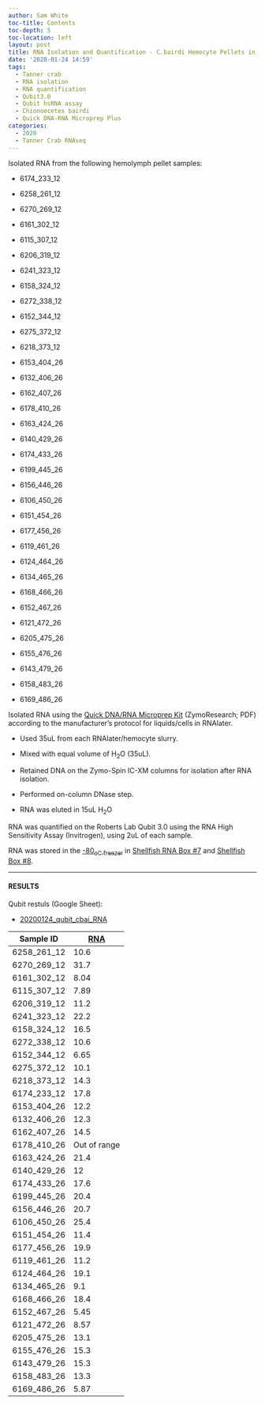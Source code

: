 ```yaml
---
author: Sam White
toc-title: Contents
toc-depth: 5
toc-location: left
layout: post
title: RNA Isolation and Quantification - C.bairdi Hemocyte Pellets in RNAlater
date: '2020-01-24 14:59'
tags:
  - Tanner crab
  - RNA isolation
  - RNA quantification
  - Qubit3.0
  - Qubit hsRNA assay
  - Chionoecetes bairdi
  - Quick DNA-RNA Microprep Plus
categories:
  - 2020
  - Tanner Crab RNAseq
---
```

Isolated RNA from the following  hemolymph pellet samples:

- 6174_233_12

- 6258_261_12

- 6270_269_12

- 6161_302_12

- 6115_307_12

- 6206_319_12

- 6241_323_12

- 6158_324_12

- 6272_338_12

- 6152_344_12

- 6275_372_12

- 6218_373_12

- 6153_404_26

- 6132_406_26

- 6162_407_26

- 6178_410_26

- 6163_424_26

- 6140_429_26

- 6174_433_26

- 6199_445_26

- 6156_446_26

- 6106_450_26

- 6151_454_26

- 6177_456_26

- 6119_461_26

- 6124_464_26

- 6134_465_26

- 6168_466_26

- 6152_467_26

- 6121_472_26

- 6205_475_26

- 6155_476_26

- 6143_479_26

- 6158_483_26

- 6169_486_26

Isolated RNA using the [Quick DNA/RNA Microprep Kit](https://github.com/RobertsLab/resources/blob/master/protocols/Commercial_Protocols/ZymoResearch_quick-dna-rna_microprep_plus_kit_20190411.pdf) (ZymoResearch; PDF) according to the manufacturer's protocol for liquids/cells in RNAlater.

- Used 35uL from each RNAlater/hemocyte slurry.

- Mixed with equal volume of H<sub>2</sub>O (35uL).

- Retained DNA on the Zymo-Spin IC-XM columns for isolation after RNA isolation.

- Performed on-column DNase step.

- RNA was eluted in 15uL H<sub>2</sub>O

RNA was quantified on the Roberts Lab Qubit 3.0 using the RNA High Sensitivity Assay (Invitrogen), using 2uL of each sample.

RNA was stored in the [-80<sub>o</sup>C freezer](http://b.link/srlab-80C) in [Shellfish RNA Box #7](https://docs.google.com/spreadsheets/d/1ax6C-muxUTXxFEtfWdswBvueLhmxZzmwZcO2ur-0q-Q/edit#gid=1549162576) and [Shellfish Box #8](https://docs.google.com/spreadsheets/d/1ax6C-muxUTXxFEtfWdswBvueLhmxZzmwZcO2ur-0q-Q/edit#gid=1794729843).

---

#### RESULTS

Qubit restuls (Google Sheet):

- [20200124_qubit_cbai_RNA](https://docs.google.com/spreadsheets/d/1XKruSvdXM66L9UXGS4oPsu5xpppToVDW9zR3NtSsc8s/edit?usp=sharing)


| Sample ID   | [RNA](ng/uL) |
|-------------|--------------|
| 6258_261_12 | 10.6         |
| 6270_269_12 | 31.7         |
| 6161_302_12 | 8.04         |
| 6115_307_12 | 7.89         |
| 6206_319_12 | 11.2         |
| 6241_323_12 | 22.2         |
| 6158_324_12 | 16.5         |
| 6272_338_12 | 10.6         |
| 6152_344_12 | 6.65         |
| 6275_372_12 | 10.1         |
| 6218_373_12 | 14.3         |
| 6174_233_12 | 17.8         |
| 6153_404_26 | 12.2         |
| 6132_406_26 | 12.3         |
| 6162_407_26 | 14.5         |
| 6178_410_26 | Out of range |
| 6163_424_26 | 21.4         |
| 6140_429_26 | 12           |
| 6174_433_26 | 17.6         |
| 6199_445_26 | 20.4         |
| 6156_446_26 | 20.7         |
| 6106_450_26 | 25.4         |
| 6151_454_26 | 11.4         |
| 6177_456_26 | 19.9         |
| 6119_461_26 | 11.2         |
| 6124_464_26 | 19.1         |
| 6134_465_26 | 9.1          |
| 6168_466_26 | 18.4         |
| 6152_467_26 | 5.45         |
| 6121_472_26 | 8.57         |
| 6205_475_26 | 13.1         |
| 6155_476_26 | 15.3         |
| 6143_479_26 | 15.3         |
| 6158_483_26 | 13.3         |
| 6169_486_26 | 5.87         |
